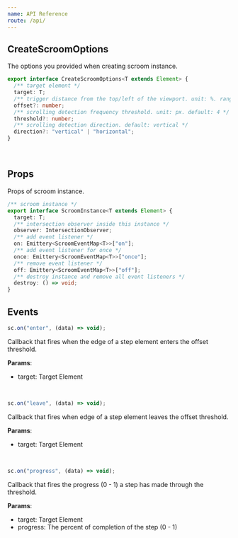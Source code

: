 ```yaml
---
name: API Reference
route: /api/
---
```


## CreateScroomOptions

The options you provided when creating scroom instance.

```ts
export interface CreateScroomOptions<T extends Element> {
  /** target element */
  target: T;
  /** trigger distance from the top/left of the viewport. unit: %. range: 0 - 1. default: 0.5 */
  offset?: number;
  /** scrolling detection frequency threshold. unit: px. default: 4 */
  threshold?: number;
  /** scrolling detection direction. default: vertical */
  direction?: "vertical" | "horizontal";
}
```

<br />

## Props

Props of scroom instance.

```ts
/** scroom instance */
export interface ScroomInstance<T extends Element> {
  target: T;
  /** intersection observer inside this instance */
  observer: IntersectionObserver;
  /** add event listener */
  on: Emittery<ScroomEventMap<T>>["on"];
  /** add event listener for once */
  once: Emittery<ScroomEventMap<T>>["once"];
  /** remove event listener */
  off: Emittery<ScroomEventMap<T>>["off"];
  /** destroy instance and remove all event listeners */
  destroy: () => void;
}
```

## Events

```ts
sc.on("enter", (data) => void);
```

Callback that fires when the edge of a step element enters the offset threshold.

**Params**:

- target: Target Element

<br />

```ts
sc.on("leave", (data) => void);
```

Callback that fires when edge of a step element leaves the offset threshold.

**Params**:

- target: Target Element

<br />

```ts
sc.on("progress", (data) => void);
```

Callback that fires the progress (0 - 1) a step has made through the threshold.

**Params**:

- target: Target Element
- progress: The percent of completion of the step (0 - 1)